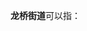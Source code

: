 '''龙桥街道'''可以指：
{{PRC admin/disambig|35/03/02/001/000|37/08/82/003/000|50/01/02/012/000}}
{{disambig|cat=四字乡级行政区划消歧义}}